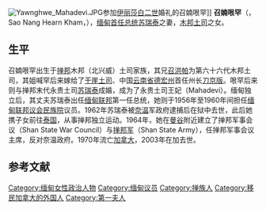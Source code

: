 {{缅甸人名|召婻}}
[[File:Yawnghwe_Mahadevi.JPG|thumb]]参加[[伊丽莎白二世|伊丽莎白二世]]婚礼的召婻哏罕]]
'''召婻哏罕'''（{{lang-my|စောဝ်နန်းဟိန်ခမ်}}，Sao Nang Hearn Kham，{{bd|1916年|5月26日|2003年|1月17日}}），[[缅甸总统|缅甸首任总统]][[苏瑞泰|苏瑞泰]]之妻，[[木邦|木邦]][[土司|土司]]之女。

== 生平 ==
召婻哏罕出生于[[掸邦|掸邦]]木邦（北兴威）土司家族，其兄[[召洪帕|召洪帕]]为第六十六代木邦土司{{r|shanyoma}}，其姐喊罕后来嫁给了[[干崖土司|干崖土司]]、中国[[云南省|云南省]][[德宏州|德宏州]]首任州长[[刀京版|刀京版]]。{{r|li}}哏罕后来则与掸邦末代永贵土司[[苏瑞泰|苏瑞泰]]成婚，成为了永贵土司王妃（Mahadevi）。缅甸独立后，其丈夫苏瑞泰出任[[缅甸联邦_(1948–1962)|缅甸联邦]]第一任总统，她则于1956年至1960年间担任[[缅甸联邦议会民族院|缅甸联邦议会民族院]]议员。1962年苏瑞泰被[[奈温|奈温]]军政府逮捕后在狱中去世，此后她携子女前往[[泰国|泰国]]，从事掸邦独立运动。1964年，她在[[曼谷|曼谷]]附近建立了掸邦军事会议（Shan State War Council）与[[掸邦军|掸邦军]]（Shan State Army），任掸邦军事会议主席，反对奈温政府。1970年流亡[[加拿大|加拿大]]，2003年在加去世。{{r|shanyoma}}{{r|sj}}

== 参考文献 ==
{{reflist|refs=
<ref name=li>{{cite journal|title=缅甸(木邦)永贵土司与中国德宏干崖(盈江)土司的姻亲关系拾遗|author=李茂琳|journal=时代文学(上半月)|year=2015|issue=12}}</ref>
<ref name=shanyoma>{{cite web|url=http://www.shanyoma.org/yoma/members_iinet_net_au__royalty_states_burma_hsenwi_html.pdf|title=HSENWI (Theinni) (Shan Princely State)|access-date=2016-10-23|archive-url=https://web.archive.org/web/20170305010241/http://www.shanyoma.org/yoma/members_iinet_net_au__royalty_states_burma_hsenwi_html.pdf|archive-date=2017-03-05|dead-url=yes}}</ref>
<ref name=sj>{{cite book|title=《世界人物大辞典  上》|author=中国现代国际关系研究所|publisher=国际文化出版公司|year=1990|pages=698}}</ref>
}}

[[Category:缅甸女性政治人物|Category:缅甸女性政治人物]]
[[Category:缅甸议员|Category:缅甸议员]]
[[Category:掸族人|Category:掸族人]]
[[Category:移民加拿大的外国人|Category:移民加拿大的外国人]]
[[Category:第一夫人|Category:第一夫人]]